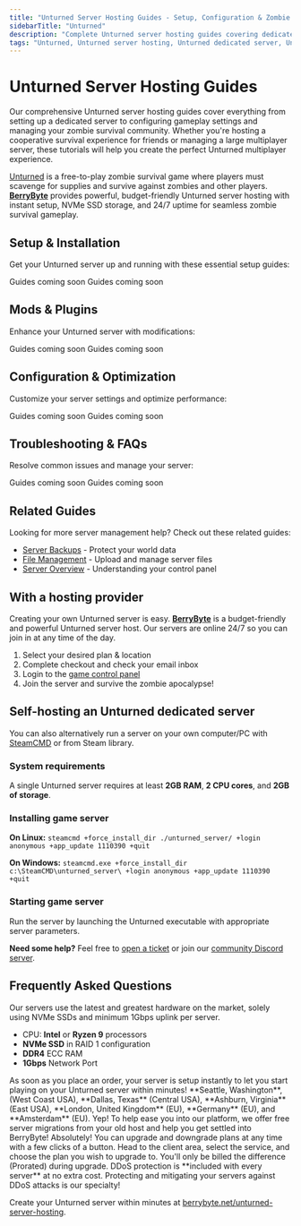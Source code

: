 ```yaml
---
title: "Unturned Server Hosting Guides - Setup, Configuration & Zombie Survival Management"
sidebarTitle: "Unturned"
description: "Complete Unturned server hosting guides covering dedicated server setup, configuration settings, plugin management, and troubleshooting for the zombie survival game."
tags: "Unturned, Unturned server hosting, Unturned dedicated server, Unturned multiplayer, zombie survival"
---
```


# Unturned Server Hosting Guides

Our comprehensive Unturned server hosting guides cover everything from setting up a dedicated server to configuring gameplay settings and managing your zombie survival community. Whether you're hosting a cooperative survival experience for friends or managing a large multiplayer server, these tutorials will help you create the perfect Unturned multiplayer experience.

[Unturned](https://store.steampowered.com/app/304930/Unturned/) is a free-to-play zombie survival game where players must scavenge for supplies and survive against zombies and other players. **[BerryByte](https://berrybyte.net/unturned-server-hosting)** provides powerful, budget-friendly Unturned server hosting with instant setup, NVMe SSD storage, and 24/7 uptime for seamless zombie survival gameplay.

## Setup & Installation

Get your Unturned server up and running with these essential setup guides:

<CardGroup cols={2}>
  <Card title="Server Setup" href="#" icon="server">
    Guides coming soon
  </Card>
  <Card title="Join Your Server" href="#" icon="users">
    Guides coming soon
  </Card>
</CardGroup>

## Mods & Plugins

Enhance your Unturned server with modifications:

<CardGroup cols={2}>
  <Card title="Installing Plugins" href="#" icon="puzzle-piece">
    Guides coming soon
  </Card>
  <Card title="Popular Survival Plugins" href="#" icon="zombie">
    Guides coming soon
  </Card>
</CardGroup>

## Configuration & Optimization

Customize your server settings and optimize performance:

<CardGroup cols={2}>
  <Card title="Server Configuration" href="#" icon="settings">
    Guides coming soon
  </Card>
  <Card title="Performance Optimization" href="#" icon="gauge">
    Guides coming soon
  </Card>
</CardGroup>

## Troubleshooting & FAQs

Resolve common issues and manage your server:

<CardGroup cols={2}>
  <Card title="Admin Commands" href="#" icon="terminal">
    Guides coming soon
  </Card>
  <Card title="Common Server Issues" href="#" icon="wrench">
    Guides coming soon
  </Card>
</CardGroup>

## Related Guides

Looking for more server management help? Check out these related guides:

- [Server Backups](/panel/backups) - Protect your world data
- [File Management](/panel/importing-files) - Upload and manage server files
- [Server Overview](/panel/overview) - Understanding your control panel

## With a hosting provider
Creating your own Unturned server is easy. **[BerryByte](https://berrybyte.net/unturned-server-hosting)** is a budget-friendly and powerful Unturned server host. Our servers are online 24/7 so you can join in at any time of the day.

1. Select your desired plan & location
2. Complete checkout and check your email inbox
3. Login to the [game control panel](https://game.berrybyte.net)
4. Join the server and survive the zombie apocalypse!

## Self-hosting an Unturned dedicated server

You can also alternatively run a server on your own computer/PC with [SteamCMD](https://developer.valvesoftware.com/wiki/SteamCMD) or from Steam library.

### System requirements

A single Unturned server requires at least **2GB RAM**, **2 CPU cores**, and **2GB of storage**.

### Installing game server

**On Linux:**
`steamcmd +force_install_dir ./unturned_server/ +login anonymous +app_update 1110390 +quit`

**On Windows:**
`steamcmd.exe +force_install_dir c:\SteamCMD\unturned_server\ +login anonymous +app_update 1110390 +quit`

### Starting game server

Run the server by launching the Unturned executable with appropriate server parameters.

**Need some help?** Feel free to [open a ticket](https://berrybyte.net/support) or join our [community Discord server](https://berrybyte.net/discord).

## Frequently Asked Questions

<AccordionGroup>

<Accordion title="What are the specs on the servers?">
Our servers use the latest and greatest hardware on the market, solely using NVMe SSDs and minimum 1Gbps uplink per server.

- CPU: **Intel** or **Ryzen 9** processors
- **NVMe SSD** in RAID 1 configuration
- **DDR4** ECC RAM
- **1Gbps** Network Port
</Accordion>

<Accordion title="How long does setup take?">
As soon as you place an order, your server is setup instantly to let you start playing on your Unturned server within minutes!
</Accordion>

<Accordion title="What locations are the servers in?">
**Seattle, Washington**, (West Coast USA), **Dallas, Texas** (Central USA), **Ashburn, Virginia** (East USA), **London, United Kingdom** (EU), **Germany** (EU), and **Amsterdam** (EU).
</Accordion>

<Accordion title="Can I migrate my existing server to BerryByte?">
Yep! To help ease you into our platform, we offer free server migrations from your old host and help you get settled into BerryByte!
</Accordion>

<Accordion title="Can I upgrade/downgrade my server later on?">
Absolutely! You can upgrade and downgrade plans at any time with a few clicks of a button. Head to the client area, select the service, and choose the plan you wish to upgrade to. You'll only be billed the difference (Prorated) during upgrade.
</Accordion>

<Accordion title="Are the servers DDoS protected?">
DDoS protection is **included with every server** at no extra cost. Protecting and mitigating your servers against DDoS attacks is our specialty!
</Accordion>

</AccordionGroup>

Create your Unturned server within minutes at [berrybyte.net/unturned-server-hosting](https://berrybyte.net/unturned-server-hosting).
